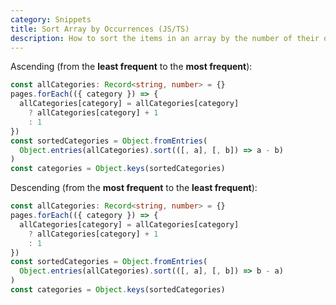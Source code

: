 ```yaml
---
category: Snippets
title: Sort Array by Occurrences (JS/TS)
description: How to sort the items in an array by the number of their occurrences
---
```


Ascending (from the **least frequent** to the **most frequent**):

```ts
const allCategories: Record<string, number> = {}
pages.forEach(({ category }) => {
  allCategories[category] = allCategories[category]
    ? allCategories[category] + 1
    : 1
})
const sortedCategories = Object.fromEntries(
  Object.entries(allCategories).sort(([, a], [, b]) => a - b)
)
const categories = Object.keys(sortedCategories)
```

Descending (from the **most frequent** to the **least frequent**):

```ts
const allCategories: Record<string, number> = {}
pages.forEach(({ category }) => {
  allCategories[category] = allCategories[category]
    ? allCategories[category] + 1
    : 1
})
const sortedCategories = Object.fromEntries(
  Object.entries(allCategories).sort(([, a], [, b]) => b - a)
)
const categories = Object.keys(sortedCategories)
```
